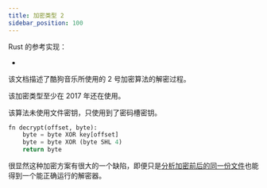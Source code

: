 ```yaml
---
title: 加密类型 2
sidebar_position: 100
---
```



Rust 的参考实现：

- <CodeRef at="1dcb48a" file="src/kugou/kgm_crypto_type2.rs#L33-L36" />

该文档描述了酷狗音乐所使用的 2 号加密算法的解密过程。

该加密类型至少在 2017 年还在使用。

该算法未使用文件密钥，只使用到了密码槽密钥。

```py title="伪代码"
fn decrypt(offset, byte):
    byte = byte XOR key[offset]
    byte = byte XOR (byte SHL 4)
    return byte
```

很显然这种加密方案有很大的一个缺陷，即便只是<!--
-->[分析加密前后的同一份文件][kgm_v2_analysis]也能得到一个能正确运行的解密器。

[kgm_v2_analysis]: https://www.cnblogs.com/KMBlog/p/6877752.html
